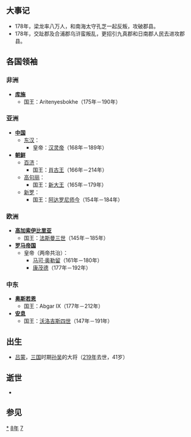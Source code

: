 {{yearTOC|178|东汉'''[[熹平|熹平]]七年'''，'''[[光和|光和]]元年'''}}

== 大事记 ==
*178年，梁龙率八万人，和南海太守孔芝一起反叛，攻破郡县。
*178年，交趾郡及合浦郡乌浒蛮叛乱，更招引九真郡和日南郡人民去进攻郡县。

== 各国领袖 ==
=== 非洲 ===
*'''[[库施|库施]]'''
**国王：Aritenyesbokhe（175年－190年）

=== 亚洲 ===
*'''[[中国|中国]]'''
**[[东汉|东汉]]：
***皇帝：[[汉灵帝|汉灵帝]]（168年－189年）
*'''[[朝鲜民主主义人民共和国|朝鲜]]'''
**[[百濟|百济]]：
***国王：[[肖古王|肖古王]]（166年－214年）
**[[高句丽|高句丽]]：
***国王：[[新大王|新大王]]（165年－179年）
**[[新罗|新罗]]：
***国王：[[阿达罗尼师今|阿达罗尼师今]]（154年－184年）

=== 欧洲 ===
*'''[[高加索伊比利亞王國|高加索伊比里亚]]'''
**国王：[[法斯曼三世|法斯曼三世]]（145年－185年）
*'''[[羅馬帝國|罗马帝国]]'''
**皇帝（两帝共治）：
***[[馬爾庫斯·奧列里烏斯|马可·奥勒留]]（161年－180年）
***[[康茂德|康茂德]]（177年－192年）

=== 中东 ===
*'''[[奥斯若恩|奥斯若恩]]'''
**国王：Abgar IX（177年－212年）
*'''[[安息_(国家)|安息]]''' 
**国王：[[沃洛吉斯四世|沃洛吉斯四世]]（147年－191年）
== 出生 ==
*[[吕蒙|吕蒙]]，[[三国|三国]]时期[[孙吴|孙吴]]的大将（[[219年|219年]]去世，41岁）

== 逝世 ==
*

== 参见 ==
{{Wikisource year mention}}

[[Category:178年|*]]
[[Category:170年代|8年]]
[[Category:2世纪各年|7]]